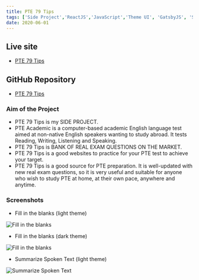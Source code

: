 ```yaml
---
title: PTE 79 Tips
tags: ['Side Project','ReactJS','JavaScript','Theme UI', 'GatsbyJS', 'Styled Component', 'HTML', 'CSS']
date: 2020-06-01
---
```


## Live site
- [PTE 79 Tips](https://www.pte79.tips)

## GitHub Repository
- [PTE 79 Tips](https://github.com/pte79/pte2)

### Aim of the Project

- PTE 79 Tips is my SIDE PROJECT.
- PTE Academic is a computer-based academic English language test aimed at non-native English speakers wanting to study abroad. It tests Reading, Writing, Listening and Speaking. 
- PTE 79 Tips is BANK OF REAL EXAM QUESTIONS ON THE MARKET.
- PTE 79 Tips is a good websites to practice for your PTE test to achieve your target.
- PTE 79 Tips is a good source for PTE preparation. It is well-updated with new real exam questions, so it is very useful and suitable for anyone who wish to study PTE at home, at their own pace, anywhere and anytime.

### Screenshots

- Fill in the blanks (light theme)
<Image src='../../images/project-images/light-theme-1.jpg' alt='Fill in the blanks'/>

- Fill in the blanks (dark theme)
<Image src='../../images/project-images/dark-theme.jpg' alt='Fill in the blanks'/>

- Summarize Spoken Text (light theme)
<Image src='../../images/project-images/light-theme-2.jpg' alt='Summarize Spoken Text'/>

